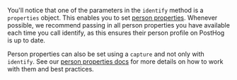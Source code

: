 You'll notice that one of the parameters in the `identify` method is a `properties` object. This enables you to set [person properties](/docs/getting-started/person-properties). Whenever possible, we recommend passing in all person properties you have available each time you call identify, as this ensures their person profile on PostHog is up to date.

Person properties can also be set using a `capture` and not only with `identify`. See our [person properties docs](/docs/getting-started/person-properties) for more details on how to work with them and best practices.